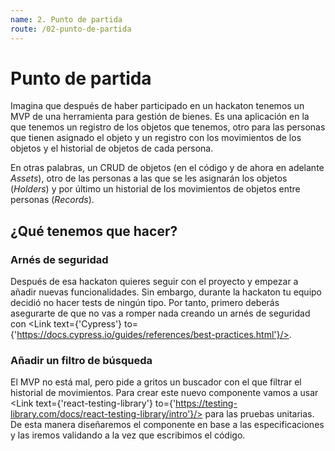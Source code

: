 ```yaml
---
name: 2. Punto de partida
route: /02-punto-de-partida
---
```



<Props of={Link} />

# Punto de partida

Imagina que después de haber participado en un hackaton tenemos un MVP de una herramienta 
para gestión de bienes. Es una aplicación en la que tenemos un registro de los objetos 
que tenemos, otro para las personas que tienen asignado el objeto y un registro con los 
movimientos de los objetos y el historial de objetos de cada persona.

En otras palabras, un CRUD de objetos (en el código y de ahora en adelante *Assets*), otro de las personas a las que 
se les asignarán los objetos (*Holders*) y por último un historial de los movimientos 
de objetos entre personas (*Records*).

## ¿Qué tenemos que hacer?

### Arnés de seguridad
Después de esa hackaton quieres seguir con el proyecto y empezar a añadir nuevas funcionalidades.
Sin embargo, durante la hackaton tu equipo decidió no hacer tests de ningún tipo. 
Por tanto, primero deberás asegurarte de que no vas a romper nada creando un arnés 
de seguridad con <Link text={'Cypress'} to={'https://docs.cypress.io/guides/references/best-practices.html'}/>.

### Añadir un filtro de búsqueda 
El MVP no está mal, pero pide a gritos un buscador con el que filtrar el historial de movimientos. 
Para crear este nuevo componente vamos a usar <Link text={'react-testing-library'} to={'https://testing-library.com/docs/react-testing-library/intro'}/> para las pruebas unitarias. 
De esta manera diseñaremos el componente en base a las
especificaciones y las iremos validando a la vez que escribimos el código.





